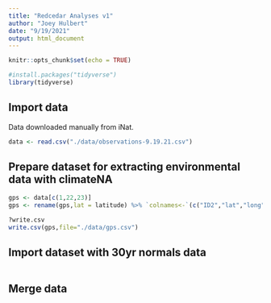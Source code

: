 ```yaml
---
title: "Redcedar Analyses v1"
author: "Joey Hulbert"
date: "9/19/2021"
output: html_document
---
```


```r
knitr::opts_chunk$set(echo = TRUE)
```


```r
#install.packages("tidyverse")
library(tidyverse)
```

## Import data

Data downloaded manually from iNat. 

```r
data <- read.csv("./data/observations-9.19.21.csv")
```

## Prepare dataset for extracting environmental data with climateNA

```r
gps <- data[c(1,22,23)]
gps <- rename(gps,lat = latitude) %>% `colnames<-`(c("ID2","lat","long")) %>% mutate(el = ".")

?write.csv
write.csv(gps,file="./data/gps.csv")
```


## Import dataset with 30yr normals data


```r

```

## Merge data


